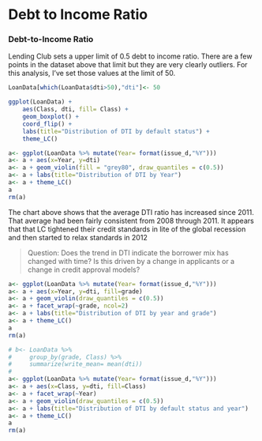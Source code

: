 # Debt to Income Ratio


### Debt-to-Income Ratio  

Lending Club sets a upper limit of 0.5 debt to income ratio.  There are a few points in the dataset above that limit but they are very clearly outliers.  For this analysis, I've set those values at the limit of 50.


```r
LoanData[which(LoanData$dti>50),"dti"]<- 50

ggplot(LoanData) + 
    aes(Class, dti, fill= Class) + 
    geom_boxplot() + 
    coord_flip() +
    labs(title="Distribution of DTI by default status") + 
    theme_LC()
```


```r
a<- ggplot(LoanData %>% mutate(Year= format(issue_d,"%Y")))
a<- a + aes(x=Year, y=dti)
a<- a + geom_violin(fill = "grey80", draw_quantiles = c(0.5))
a<- a + labs(title="Distribution of DTI by Year")
a<- a + theme_LC()
a
rm(a)
```

The chart above shows that the average DTI ratio has increased since 2011. That average had been fairly consistent from 2008 through 2011. It appears that that LC tightened their credit standards in lite of the global recession and then started to relax standards in 2012

>Question: Does the trend in DTI indicate the borrower mix has changed with time? Is this driven by a change in applicants or a change in credit approval models?


```r
a<- ggplot(LoanData %>% mutate(Year= format(issue_d,"%Y")))
a<- a + aes(x=Year, y=dti, fill=grade)
a<- a + geom_violin(draw_quantiles = c(0.5))
a<- a + facet_wrap(~grade, ncol=2)
a<- a + labs(title="Distribution of DTI by year and grade")
a<- a + theme_LC()
a
rm(a)
```

```r
# b<- LoanData %>%
#     group_by(grade, Class) %>%
#     summarize(write_mean= mean(dti))
# 
a<- ggplot(LoanData %>% mutate(Year= format(issue_d,"%Y")))
a<- a + aes(x=Class, y=dti, fill=Class)
a<- a + facet_wrap(~Year)
a<- a + geom_violin(draw_quantiles = c(0.5))
a<- a + labs(title="Distribution of DTI by default status and year")
a<- a + theme_LC()
a
rm(a)
```     
  
